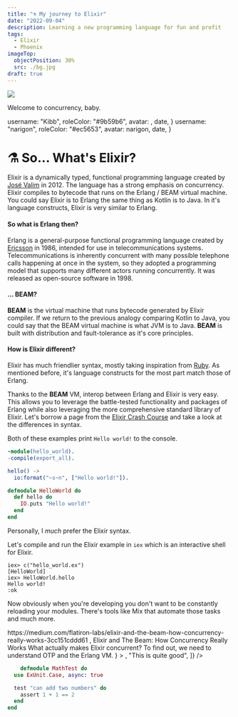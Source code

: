 ```yaml
---
title: "⚗️ My journey to Elixir"
date: "2022-09-04"
description: Learning a new programming language for fun and profit
tags:
  - Elixir
  - Phoenix
imageTop:
  objectPosition: 30%
  src: ./bg.jpg
draft: true
---
```



![](https://opengraph.githubassets.com/0/elixir-lang/elixir)
<Caption>Welcome to concurrency, baby.</Caption>


  username: "Kibb",
  roleColor: "#9b59b6",
  avatar: <KibbAvatar />,
	date,
}
  username: "narigon",
  roleColor: "#ec5653",
  avatar: narigon,
	date,
}

# ⚗ So... What's Elixir?
Elixir is a dynamically typed, functional programming language created by [José Valim](https://twitter.com/josevalim) in 2012.
The language has a strong emphasis on <T>concurrency</T>. Elixir compiles to bytecode that runs on the <T>Erlang / BEAM</T> virtual machine.
You could say Elixir is to Erlang the same thing as Kotlin is to Java. In it's language constructs, Elixir is very similar to Erlang.

#### So what is Erlang then?
Erlang is a general-purpose functional programming language created by [Ericsson](https://en.wikipedia.org/wiki/Ericsson) in 1986, intended for use in telecommunications systems.
Telecommunications is inherently concurrent with many possible telephone calls happening at once in the system, so they adopted a programming model that supports many different actors running concurrently.
It was released as open-source software in 1998.

#### ... BEAM?
**BEAM** is the virtual machine that runs bytecode generated by Elixir compiler.
If we return to the previous analogy comparing Kotlin to Java, you could say that the BEAM virtual machine is what JVM is to Java.
**BEAM** is built with distribution and fault-tolerance as it's core principles.

#### How is Elixir different?
Elixir has much friendlier syntax, mostly taking inspiration from [Ruby](https://www.ruby-lang.org/en/). As mentioned before, it's language constructs for the most part match those of Erlang.  


Thanks to the **BEAM** VM, interop between Erlang and Elixir is very easy. This allows you to leverage the battle-tested functionality and packages of Erlang while also leveraging the more comprehensive standard library of Elixir.
Let's borrow a page from the [Elixir Crash Course](https://elixir-lang.org/crash-course.html) and take a look at the differences in syntax.  

Both of these examples print `Hello world!` to the console.
```erlang {title: "hello_world.erl"}
-module(hello_world).
-compile(export_all).

hello() ->
  io:format("~s~n", ["Hello world!"]).
```

```elixir {title: "hello_world.ex"}
defmodule HelloWorld do
  def hello do
    IO.puts "Hello world!"
  end
end
```
Personally, I *much* prefer the Elixir syntax.

Let's compile and run the Elixir example in `iex` which is an interactive shell for Elixir.
```shell
iex> c("hello_world.ex")
[HelloWorld]
iex> HelloWorld.hello
Hello world!
:ok
```
Now obviously when you're developing you don't want to be constantly reloading your modules. There's tools like <T>Mix</T> that automate those tasks and much more.

<DiscordMessageContainer>
  <DiscordMessage
    {...narigonProps}
    messages={[
      "Where could I read more about why exactly Elixir is good for concurrency and how exactly does it scale?",
    ]}
  />
  <DiscordMessage
    {...friendProps}
    messages={[
      <DiscordMessageText>
        <Link href="https://medium.com/flatiron-labs/elixir-and-the-beam-how-concurrency-really-works-3cc151cddd61">
          https://medium.com/flatiron-labs/elixir-and-the-beam-how-concurrency-really-works-3cc151cddd61
        </Link>
      </DiscordMessageText>,
      <DiscordMessageText my={3}>
        <DiscordEmbed
          color="gray.700"
          top="Medium"
          content={
            <>
              <Link
                href="https://medium.com/flatiron-labs/elixir-and-the-beam-how-concurrency-really-works-3cc151cddd61"
                color="blue.400"
              >
                Elixir and The Beam: How Concurrency Really Works
              </Link>
              <Text color="discordTextColor" fontWeight="thin">
                What actually makes Elixir concurrent? To find out, we need to
                understand OTP and the Erlang VM.
              </Text>
            </>
          }
        >
          <Link
            rel="external noopener noreferrer"
            target="_blank"
            href="https://medium.com/flatiron-labs/elixir-and-the-beam-how-concurrency-really-works-3cc151cddd61"
          >
            <Box
              as="img"
              borderRadius="md"
              width="100%"
              height="315px"
              src="https://miro.medium.com/focal/1200/632/36/35/1*X14b2Clrv0kgSNqcvwFUdg.png"
              frameborder="0"
            />
          </Link>
        </DiscordEmbed>
      </DiscordMessageText>,
      "This is quite good",
    ]}
  />
  <DiscordMessage
    {...narigonProps}
    messages={["cheers"]}
  />
</DiscordMessageContainer>

```elixir {h: "1,3", lines:true}
	defmodule MathTest do
  use ExUnit.Case, async: true

  test "can add two numbers" do
    assert 1 + 1 == 2
  end
end
```
